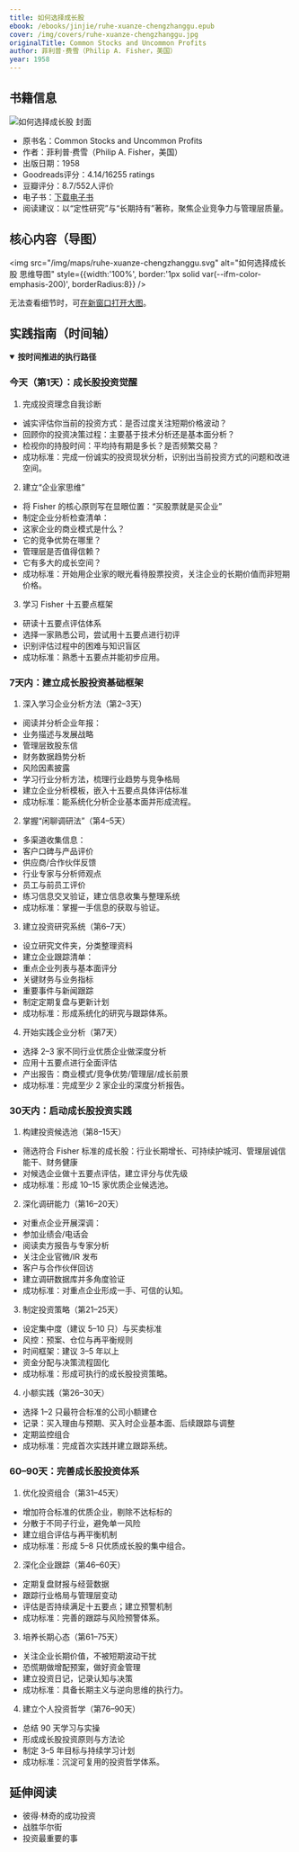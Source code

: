 ```yaml
---
title: 如何选择成长股
ebook: /ebooks/jinjie/ruhe-xuanze-chengzhanggu.epub
cover: /img/covers/ruhe-xuanze-chengzhanggu.jpg
originalTitle: Common Stocks and Uncommon Profits
author: 菲利普·费雪（Philip A. Fisher，美国）
year: 1958
---
```


## 书籍信息

<div style={{ display: 'flex', gap: '16px', alignItems: 'stretch', flexWrap: 'wrap', border: '1px solid var(--ifm-color-emphasis-200)', borderRadius: 8, padding: '12px' }}>
  <div style={{ flex: '0 0 160px' }}>
    <img src="/img/covers/ruhe-xuanze-chengzhanggu.jpg" alt="如何选择成长股 封面" style={{ width: 160, height: 220, objectFit: 'cover', borderRadius: 4 }} />
  </div>
  <div style={{ flex: 1, display: 'flex', flexDirection: 'column', justifyContent: 'center' }}>
    <ul>
      <li>原书名：Common Stocks and Uncommon Profits</li>
      <li>作者：菲利普·费雪（Philip A. Fisher，美国）</li>
      <li>出版日期：1958</li>
      <li>Goodreads评分：4.14/16255 ratings</li>
      <li>豆瓣评分：8.7/552人评价</li>
      <li>电子书：<a href="/ebooks/jinjie/ruhe-xuanze-chengzhanggu.epub">下载电子书</a></li>
      <li>阅读建议：以“定性研究”与“长期持有”著称，聚焦企业竞争力与管理层质量。</li>
    </ul>
  </div>
</div>

## 核心内容（导图）

<img src="/img/maps/ruhe-xuanze-chengzhanggu.svg" alt="如何选择成长股 思维导图" style={{width:'100%', border:'1px solid var(--ifm-color-emphasis-200)', borderRadius:8}} />
<div style={{marginTop:8}}>
  无法查看细节时，可<a href="/img/maps/ruhe-xuanze-chengzhanggu.svg" target="_blank" rel="noreferrer">在新窗口打开大图</a>。
</div>

## 实践指南（时间轴）

<div className="practice-timeline">
<details open>
  <summary><b>按时间推进的执行路径</b></summary>

  ### 今天（第1天）：成长股投资觉醒

  1. 完成投资理念自我诊断
  - 诚实评估你当前的投资方式：是否过度关注短期价格波动？
  - 回顾你的投资决策过程：主要基于技术分析还是基本面分析？
  - 检视你的持股时间：平均持有期是多长？是否频繁交易？
  - 成功标准：完成一份诚实的投资现状分析，识别出当前投资方式的问题和改进空间。

  2. 建立“企业家思维”
  - 将 Fisher 的核心原则写在显眼位置：“买股票就是买企业”
  - 制定企业分析检查清单：
  - 这家企业的商业模式是什么？
  - 它的竞争优势在哪里？
  - 管理层是否值得信赖？
  - 它有多大的成长空间？
  - 成功标准：开始用企业家的眼光看待股票投资，关注企业的长期价值而非短期价格。

  3. 学习 Fisher 十五要点框架
  - 研读十五要点评估体系
  - 选择一家熟悉公司，尝试用十五要点进行初评
  - 识别评估过程中的困难与知识盲区
  - 成功标准：熟悉十五要点并能初步应用。

  ### 7天内：建立成长股投资基础框架

  1. 深入学习企业分析方法（第2–3天）
  - 阅读并分析企业年报：
  - 业务描述与发展战略
  - 管理层致股东信
  - 财务数据趋势分析
  - 风险因素披露
  - 学习行业分析方法，梳理行业趋势与竞争格局
  - 建立企业分析模板，嵌入十五要点具体评估标准
  - 成功标准：能系统化分析企业基本面并形成流程。

  2. 掌握“闲聊调研法”（第4–5天）
  - 多渠道收集信息：
  - 客户口碑与产品评价
  - 供应商/合作伙伴反馈
  - 行业专家与分析师观点
  - 员工与前员工评价
  - 练习信息交叉验证，建立信息收集与整理系统
  - 成功标准：掌握一手信息的获取与验证。

  3. 建立投资研究系统（第6–7天）
  - 设立研究文件夹，分类整理资料
  - 建立企业跟踪清单：
  - 重点企业列表与基本面评分
  - 关键财务与业务指标
  - 重要事件与新闻跟踪
  - 制定定期复盘与更新计划
  - 成功标准：形成系统化的研究与跟踪体系。

  4. 开始实践企业分析（第7天）
  - 选择 2–3 家不同行业优质企业做深度分析
  - 应用十五要点进行全面评估
  - 产出报告：商业模式/竞争优势/管理层/成长前景
  - 成功标准：完成至少 2 家企业的深度分析报告。

  ### 30天内：启动成长股投资实践

  1. 构建投资候选池（第8–15天）
  - 筛选符合 Fisher 标准的成长股：行业长期增长、可持续护城河、管理层诚信能干、财务健康
  - 对候选企业做十五要点评估，建立评分与优先级
  - 成功标准：形成 10–15 家优质企业候选池。

  2. 深化调研能力（第16–20天）
  - 对重点企业开展深调：
  - 参加业绩会/电话会
  - 阅读卖方报告与专家分析
  - 关注企业官微/IR 发布
  - 客户与合作伙伴回访
  - 建立调研数据库并多角度验证
  - 成功标准：对重点企业形成一手、可信的认知。

  3. 制定投资策略（第21–25天）
  - 设定集中度（建议 5–10 只）与买卖标准
  - 风控：预案、仓位与再平衡规则
  - 时间框架：建议 3–5 年以上
  - 资金分配与决策流程固化
  - 成功标准：形成可执行的成长股投资策略。

  4. 小额实践（第26–30天）
  - 选择 1–2 只最符合标准的公司小额建仓
  - 记录：买入理由与预期、买入时企业基本面、后续跟踪与调整
  - 定期监控组合
  - 成功标准：完成首次实践并建立跟踪系统。

  ### 60–90天：完善成长股投资体系

  1. 优化投资组合（第31–45天）
  - 增加符合标准的优质企业，剔除不达标标的
  - 分散于不同子行业，避免单一风险
  - 建立组合评估与再平衡机制
  - 成功标准：形成 5–8 只优质成长股的集中组合。

  2. 深化企业跟踪（第46–60天）
  - 定期复盘财报与经营数据
  - 跟踪行业格局与管理层变动
  - 评估是否持续满足十五要点；建立预警机制
  - 成功标准：完善的跟踪与风险预警体系。

  3. 培养长期心态（第61–75天）
  - 关注企业长期价值，不被短期波动干扰
  - 恐慌期做增配预案，做好资金管理
  - 建立投资日记，记录认知与决策
  - 成功标准：具备长期主义与逆向思维的执行力。

  4. 建立个人投资哲学（第76–90天）
  - 总结 90 天学习与实操
  - 形成成长股投资原则与方法论
  - 制定 3–5 年目标与持续学习计划
  - 成功标准：沉淀可复用的投资哲学体系。

</details>
</div>

## 延伸阅读

- 彼得·林奇的成功投资
- 战胜华尔街
- 投资最重要的事


